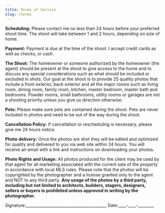```yaml
---
title: Terms of Service
slug: /terms
---
```

**Scheduling:** Please contact me no less than 24 hours before your preferred shoot time. The shoot will take between 1 and 2 hours, depending on size of home.

**Payment:** Payment is due at the time of the shoot. I accept credit cards as well as checks, or cash.

**The Shoot:** The homeowner or someone authorized by the homeowner (the agent) should be present at the shoot to give access to the home and to discuss any special considerations such as what should be included or excluded in shots. Our goal at the shoot is to provide 25 quality photos that include a front exterior, back exterior and all the major rooms such as living room, dining room, family room, kitchen, master bedroom, master bath and bedrooms. Powder rooms, small bathrooms, utility rooms or garages are not a shooting priority unless you give us direction otherwise.

**Pets:** Please make sure pets are contained during the shoot. Pets are never included in photos and need to be out of the way during the shoot.

**Cancellation Policy:** If cancellation or rescheduling is necessary, please give me 24 hours notice.

**Photo delivery:** Once the photos are shot they will be edited and optimized for quality and delivered to you via web site within 24 hours. You will receive an email with a link and instructions on downloading your photos. 

**Photo Rights and Usage:** All photos produced for the client may be used by that agent for all marketing associated with the current sale of the property in accordance with local MLS rules. Please note that the photos will be copyrighted by the photographer and a license granted only to the agent and NOT to any third party. **Any usage of the photos by a third party, including but not limited to architects, builders, stagers, designers, sellers or buyers is prohibited unless approved in writing by the photographer.**

Signature:\_\_\_\_\_\_\_\_\_\_\_\_\_\_\_\_\_\_\_\_\_\_\_\_\_\_\_\_\_\_\_\_\_\_\_\_\_\_\_\_\_ Date:\_\_\_\_\-\_\_\_\_\-\_\_\_\_\_\_\_\_


